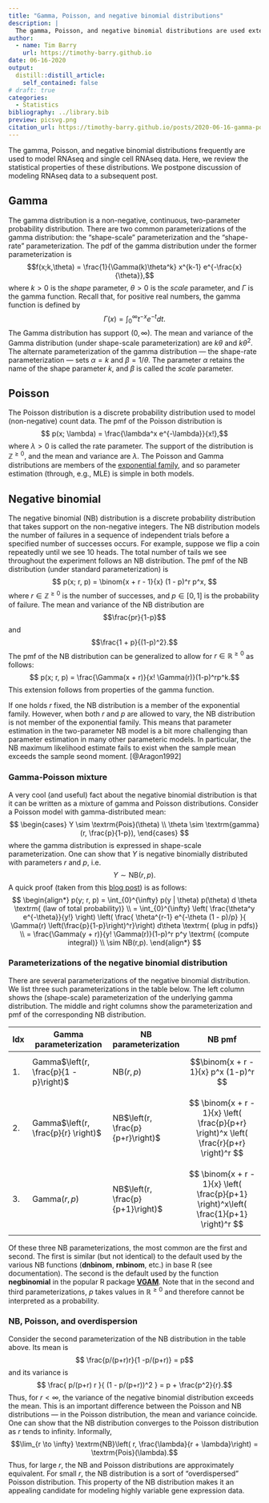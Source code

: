 ```yaml
---
title: "Gamma, Poisson, and negative binomial distributions"
description: |
  The gamma, Poisson, and negative binomial distributions are used extensively in genomics. In this post we review these distributions and their connections to one another. We also cover the various (and somewhat confusing) parameterizations of these distributions. 
author:
  - name: Tim Barry
    url: https://timothy-barry.github.io
date: 06-16-2020
output:
  distill::distill_article:
    self_contained: false
# draft: true
categories:
  - Statistics
bibliography: ../library.bib
preview: picsvg.png
citation_url: https://timothy-barry.github.io/posts/2020-06-16-gamma-poisson-nb/
---
```


The gamma, Poisson, and negative binomial distributions frequently are used to model RNAseq and single cell RNAseq data. Here, we review the statistical properties of these distributions. We postpone discussion of modeling RNAseq data to a subsequent post.

## Gamma

The gamma distribution is a non-negative, continuous, two-parameter probability distribution. There are two common parameterizations of the gamma distribution: the "shape-scale" parameterization and the "shape-rate" parameterization. The pdf of the gamma distribution under the former parameterization is
$$f(x;k,\theta) = \frac{1}{\Gamma(k)\theta^k} x^{k-1} e^{-\frac{x}{\theta}},$$ where $k > 0$ is the *shape* parameter, $\theta > 0$ is the *scale* parameter, and $\Gamma$ is the gamma function. Recall that, for positive real numbers, the gamma function is defined by
$$ \Gamma(x) = \int_{0}^\infty t^{-x}e^{-t} dt.$$ The Gamma distribution has support $(0,\infty)$. The mean and variance of the Gamma distribution (under shape-scale parameterization) are $k\theta$ and $k\theta^2$. The alternate parameterization of the gamma distribution --- the shape-rate parameterization --- sets $\alpha = k$ and $\beta = 1/\theta$. The parameter $\alpha$ retains the name of the shape parameter $k$, and $\beta$ is called the *scale* parameter.

## Poisson

The Poisson distribution is a discrete probability distribution used to model (non-negative) count data. The pmf of the Poisson distribution is
$$ p(x; \lambda) = \frac{\lambda^x e^{-\lambda}}{x!},$$ where $\lambda > 0$ is called the rate parameter. The support of the distribution is $\mathbb{Z}^{\geq 0}$, and the mean and variance are $\lambda$. The Poisson and Gamma distributions are members of the [exponential family](https://en.wikipedia.org/wiki/Exponential_family), and so parameter estimation (through, e.g., MLE) is simple in both models.

## Negative binomial

The negative binomial (NB) distribution is a discrete probability distribution that takes support on the non-negative integers. The NB distribution models the number of failures in a sequence of independent trials before a specified number of successes occurs. For example, suppose we flip a coin repeatedly until we see 10 heads. The total number of tails we see throughout the experiment follows an NB distribution. The pmf of the NB distribution (under standard parameterization) is
$$ p(x; r, p) = \binom{x + r - 1}{x} (1 - p)^r p^x, $$ where $r \in \mathbb{Z}^{\geq 0}$ is the number of successes, and $p \in [0,1]$ is the probability of failure. The mean and variance of the NB distribution are $$\frac{pr}{1-p}$$ and $$\frac{1 + p}{(1-p)^2}.$$ The pmf of the NB distribution can be generalized to allow for $r \in \mathbb{R}^{\geq 0}$ as follows:
$$ p(x; r, p) = \frac{\Gamma(x + r)}{x! \Gamma(r)}(1-p)^rp^k.$$
This extension follows from properties of the gamma function.

If one holds $r$ fixed, the NB distribution is a member of the exponential family. However, when both $r$ and $p$ are allowed to vary, the NB distribution is not member of the exponential family. This means that parameter estimation in the two-parameter NB model is a bit more challenging than parameter estimation in many other parameteric models. In particular, the NB maximum likelihood estimate fails to exist when the sample mean exceeds the sample seond moment. [@Aragon1992]

### Gamma-Poisson mixture

A very cool (and useful) fact about the negative binomial distribution is that it can be written as a mixture of gamma and Poisson distributions. Consider a Poisson model with gamma-distributed mean:
$$
\begin{cases}
Y \sim \textrm{Pois}(\theta) \\
\theta \sim \textrm{gamma}(r, \frac{p}{1-p}),
\end{cases}
$$ where the gamma distribution is expressed in shape-scale parameterization. One can show that $Y$ is negative binomially distributed with parameters $r$ and $p$, i.e.
$$ Y \sim \textrm{NB}(r,p).$$ A quick proof (taken from this [blog post](https://gregorygundersen.com/blog/2019/09/16/poisson-gamma-nb/)) is as follows:
$$
\begin{align*}
p(y; r, p) = \int_{0}^{\infty} p(y | \theta) p(\theta) d \theta \textrm{ (law of total probability)} \\
= \int_{0}^{\infty} \left( \frac{\theta^y e^{-\theta}}{y!} \right) \left( \frac{ \theta^{r-1} e^{-\theta (1 - p)/p} }{ \Gamma(r) \left(\frac{p}{1-p}\right)^r}\right) d\theta \textrm{ (plug in pdfs)} 
\\ = \frac{\Gamma(y + r)}{y! \Gamma(r)}(1-p)^r p^y \textrm{ (compute integral)} \\ \sim NB(r,p).
\end{align*}
$$

### Parameterizations of the negative binomial distribution

There are several parameterizations of the negative binomial distribution. We list three such parameterizations in the table below. The left column shows the (shape-scale) parameterization of the underlying gamma distribution. The middle and right columns show the parameterization and pmf of the corresponding NB distribution.

|Idx| Gamma parameterization                 | NB parameterization               | NB pmf                                    |
|-| -------------------------------------- |---------------------------------- | ----------------------------------------- |
|1. | Gamma$\left(r, \frac{p}{1 - p}\right)$ | NB$\left(r,p\right)$              | $$\binom{x + r - 1}{x} p^x (1-p)^r $$     |
|2. | Gamma$\left(r, \frac{p}{r} \right)$    | NB$\left(r, \frac{p}{p+r}\right)$ | $$ \binom{x + r - 1}{x} \left( \frac{p}{p+r} \right)^x \left( \frac{r}{p+r} \right)^r  $$                                       |
| 3.| Gamma$\left(r, p \right)$              | NB$\left(r, \frac{p}{p+1}\right)$ | $$ \binom{x + r - 1}{x} \left( \frac{p}{p+1} \right)^x\left( \frac{1}{p+1} \right)^r $$ |

Of these three NB parameterizations, the most common are the first and second. The first is similar (but not identical) to the default used by the various NB functions (**dnbinom**, **rnbinom**, etc.) in base R (see documentation). The second is the default used by the function **negbinomial** in the popular R package **[VGAM](https://cran.r-project.org/web/packages/VGAM/index.html)**. Note that in the second and third parameterizations, $p$ takes values in $\mathbb{R}^{\geq 0}$ and therefore cannot be interpreted as a probability.

### NB, Poisson, and overdispersion

Consider the second parameterization of the NB distribution in the table above. Its mean is
$$ \frac{p/(p+r)r}{1 -p/(p+r)} = p$$ and its variance is
$$ \frac{ p/(p+r) r }{ (1 - p/(p+r))^2 } = p + \frac{p^2}{r}.$$
Thus, for $r < \infty$, the variance of the negative binomial distribution exceeds the mean. This is an important difference between the Poisson and NB distributions --- in the Poisson distribution, the mean and variance coincide. One can show that the NB distribution converges to the Poisson distribution as $r$ tends to infinity. Informally,
$$\lim_{r \to \infty} \textrm{NB}\left( r, \frac{\lambda}{r + \lambda}\right) = \textrm{Pois}(\lambda).$$ Thus, for large $r$, the NB and Poisson distributions are approximately equivalent. For small $r$, the NB distribution is a sort of "overdispersed" Poisson distribution. This property of the NB distribution makes it an appealing candidate for modeling highly variable gene expression data.